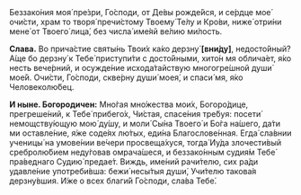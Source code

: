 
<If condition={!props.greatLent}>
  Беззако́ния моя́ пре́зри, Го́споди, от Де́вы рожде́йся, и се́рдце мое́ очи́сти, храм то творя́ пречи́стому Твоему́ Те́лу и Кро́ви, ниже́ отри́ни мене́ от Твоего́ лица́, без числа́ име́яй ве́лию ми́лость.

  **Слава.** Во прича́стие святы́нь Твои́х ка́ко дерзну́ **[**вни́ду**]**, недосто́йный? А́ще бо дерзну́ к Тебе́ приступи́ти с досто́йными, хито́н мя облича́ет, я́ко несть вече́рний, и осужде́ние исхода́тайствую многогре́шной души́ мое́й. Очи́сти, Го́споди, скве́рну души́ моея́, и спаси́ мя, я́ко Человеколю́бец.

  **И ныне. Богородичен:** Мно́гая мно́жества мои́х, Богоро́дице, прегреше́ний, к Тебе́ прибего́х, Чи́стая, спасе́ния тре́буя: посети́ немощству́ющую мою́ ду́шу, и моли́ Сы́на Твоего́ и Бо́га на́шего, да́ти ми оставле́ние, я́же соде́ях лю́тых, еди́на Благослове́нная.
</If>
<If condition={props.greatLent}>
  Егда́ сла́внии ученицы́ на умове́нии ве́чери просвеща́хуся, тогда́ Иу́да злочести́вый сребролю́бием неду́говав омрача́шеся, и беззако́нным судия́м Тебе́ пра́веднаго Судию́ предае́т. Виждь, име́ний рачи́телю, сих ра́ди удавле́ние употреби́вша: бежи́ несы́тыя души́, Учи́телю такова́я дерзну́вшия. И́же о всех благи́й Го́споди, сла́ва Тебе́.
</If>
